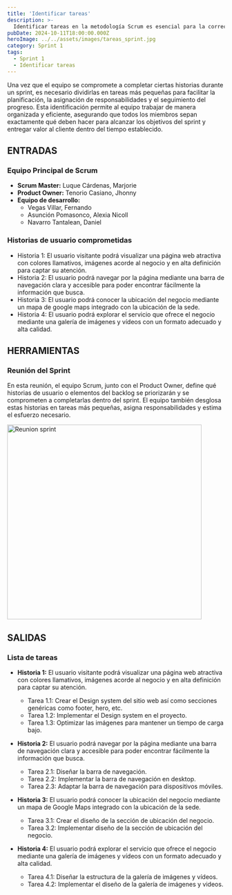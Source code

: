 ```yaml
---
title: 'Identificar tareas'
description: >-
  Identificar tareas en la metodología Scrum es esencial para la correcta ejecución y seguimiento del trabajo dentro de los sprints.
pubDate: 2024-10-11T18:00:00.000Z
heroImage: ../../assets/images/tareas_sprint.jpg
category: Sprint 1
tags:
  - Sprint 1
  - Identificar tareas
---
```


Una vez que el equipo se compromete a completar ciertas historias durante un sprint, es necesario dividirlas en tareas más pequeñas para facilitar la planificación, la asignación de responsabilidades y el seguimiento del progreso. Esta identificación permite al equipo trabajar de manera organizada y eficiente, asegurando que todos los miembros sepan exactamente qué deben hacer para alcanzar los objetivos del sprint y entregar valor al cliente dentro del tiempo establecido.

## ENTRADAS

### Equipo Principal de Scrum

- **Scrum Master:** Luque Cárdenas, Marjorie
- **Product Owner:** Tenorio Casiano, Jhonny
- **Equipo de desarrollo:**
  <ul style={{ listStyleType: "circle", paddingLeft: "20px" }}>
    <li>Vegas Villar, Fernando</li>
    <li>Asunción Pomasonco, Alexia Nicoll</li>
    <li>Navarro Tantalean, Daniel</li>
  </ul>

### Historias de usuario comprometidas
- Historia 1: El usuario visitante podrá visualizar una página web atractiva con colores llamativos, imágenes acorde al negocio y en alta definición para captar su atención.
- Historia 2: El usuario podrá navegar por la página mediante una barra de navegación clara y accesible para poder encontrar fácilmente la información que busca.
- Historia 3: El usuario podrá conocer la ubicación del negocio mediante un mapa de google maps integrado con la ubicación de la sede.
- Historia 4: El usuario podrá explorar el servicio que ofrece el negocio mediante una galería de imágenes y vídeos con un formato adecuado y alta calidad.

## HERRAMIENTAS

### Reunión del Sprint

En esta reunión, el equipo Scrum, junto con el Product Owner, define qué historias de usuario o elementos del backlog se priorizarán y se comprometen a completarlas dentro del sprint. El equipo también desglosa estas historias en tareas más pequeñas, asigna responsabilidades y estima el esfuerzo necesario.

<div style={{ display: "flex", justifyContent: "center" }}>
  <img src="/images/reunion_sprint.PNG" alt="Reunion sprint" width="450" />
</div>

## SALIDAS

### Lista de tareas

- **Historia 1:** El usuario visitante podrá visualizar una página web atractiva con colores llamativos, imágenes acorde al negocio y en alta definición para captar su atención.
    <ul style={{ listStyleType: "circle", paddingLeft: "20px" }}>
        <li>Tarea 1.1: Crear el Design system del sitio web así como secciones genéricas como footer, hero, etc.</li>
        <li>Tarea 1.2: Implementar el Design system en el proyecto.</li>
        <li>Tarea 1.3: Optimizar las imágenes para mantener un tiempo de carga bajo.</li>
    </ul>

- **Historia 2:** El usuario podrá navegar por la página mediante una barra de navegación clara y accesible para poder encontrar fácilmente la información que busca.
    <ul style={{ listStyleType: "circle", paddingLeft: "20px" }}>
        <li>Tarea 2.1: Diseñar la barra de navegación.</li>
        <li>Tarea 2.2: Implementar la barra de navegación en desktop.</li>
        <li>Tarea 2.3: Adaptar la barra de navegación para dispositivos móviles.</li>
    </ul>

- **Historia 3:** El usuario podrá conocer la ubicación del negocio mediante un mapa de Google Maps integrado con la ubicación de la sede.
    <ul style={{ listStyleType: "circle", paddingLeft: "20px" }}>
        <li>Tarea 3.1: Crear el diseño de la sección de ubicación del negocio.</li>
        <li>Tarea 3.2: Implementar diseño de la sección de ubicación del negocio.</li>
    </ul>

- **Historia 4:** El usuario podrá explorar el servicio que ofrece el negocio mediante una galería de imágenes y vídeos con un formato adecuado y alta calidad.
    <ul style={{ listStyleType: "circle", paddingLeft: "20px" }}>
        <li>Tarea 4.1: Diseñar la estructura de la galería de imágenes y vídeos.</li>
        <li>Tarea 4.2: Implementar el diseño de la galería de imágenes y videos.</li>
    </ul>


